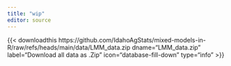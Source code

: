 ```yaml
---
title: "wip"
editor: source
---
```


{{< downloadthis https://github.com/IdahoAgStats/mixed-models-in-R/raw/refs/heads/main/data/LMM_data.zip dname="LMM_data.zip" label="Download all data as .Zip" icon="database-fill-down" type="info" >}}
